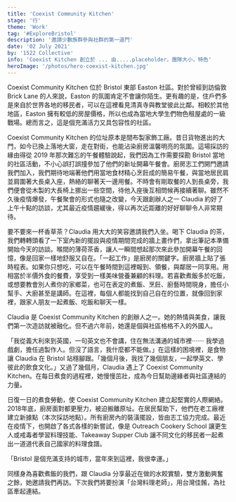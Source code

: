 ```yaml
---
title: 'Coexist Community Kitchen'
stage: '行'
theme: 'Work'
tag: '#ExploreBristol'
description: '邀請少數族群參與社群的第一道門'
date: '02 July 2021'
by: '1522 Collective'
info: 'Coexist Kitchen 創立於 ... 由.....placeholder，團隊大小，特色' 
heroImage: '/photos/hero-coexist-kitchen.jpg'
---
```

Coexist Community Kitchen 位於 Bristol 東部 Easton 社區。對於曾經到訪倫敦 Brick Lane 的人來說，Easton 的氛圍肯定不會讓你陌生。更有趣的是，住戶們多是來自於世界各地的移民者，可以在這裡看見清真寺與教堂彼此比鄰。相較於其他地區，Easton 擁有較低的房屋價格，所以也成為當地大學生們物色租屋處的一級戰場。總而言之，這是個充滿活力又具包容性的社區。

Coexist Community Kitchen 的位址原本是間布製家飾工廠。昔日貨物進出的大門，如今已換上落地大窗，走在對街，也能沾染廚房溫馨明亮的氛圍。這場採訪的緣由得從 2019 年那次難忘的午餐體驗說起，我們因為工作需要探勘 Bristol 當地的社區活動，不小心誤打誤撞參加了他們的新址開幕午餐會。廚房志工們開門邀請我們加入，我們期待地端著他們用當地食材精心烹飪成的簡易午餐，與當地居民肩並肩圍著大長桌入座，熱絡的聊著天一邊用餐。不時會有剛取餐的人到長桌旁，我們便會從木製的大長椅上挪出一些空間，待他入座後互相問候再接續著聊。雖然不久後疫情爆發，午餐聚會的形式也隨之改變，今天跟創辦人之一 Claudia 約好了上午十點的訪談，尤其最近疫情趨緩後，得以再次近距離的好好聊聊令人非常期待。

<StyledImage src="coexist-kitchen-menu.jpg" caption="placeholder"/>

要不要來一杯香草茶？Claudia 用大大的笑容邀請我們入坐。喝下 Claudia 的茶，我們轉轉頭看了一下室內新的擺設與疫情期間完成的牆上畫作們，拿出筆記本準備開始今天的訪談。喉間的薄荷茶香，讓人一瞬間想起那次來此參加開幕午餐的回憶，像是回家一樣地舒服又自在。「一起工作」是廚房的關鍵字。廚房牆上貼了張時程表。如果你只想吃，可以在午餐時間到這裡報到、領餐，與鄰居一同享用。用相當於半價外食的餐費，享受到一樣美味營養兼顧的料理。若喜歡煮飯多於吃飯，或想要教會別人煮你的家鄉菜，也可在表定的煮飯、烹飪、廚藝時間現身，擔任小幫手、大廚甚至是講師。在這裡，每個人都能找到自己自在的位置，就像回到家裡，跟家人朋友一起煮飯、吃飯和聊天一樣。

<StyledImage src="meal.jpg" caption="placeholder"/>

<StyledImage src="coexist-kitchen-claudia.jpg" caption="placeholder"/>

Claudia 是 Coexist Community Kitchen 的創辦人之一。她的熱情與美食，讓我們第一次造訪就被融化。但不過六年前，她還是個與社區格格不入的外國人。

「我從義大利來到英國，一句英文也不會講，住在無法溝通的城市裡⋯⋯ 我學過戲劇，擔任過製作人。但沒了語言，我什麼都不能做。」在這樣的困境裡，是食物讓 Claudia 在 Bristol 站穩腳跟。「幾個月後，我找了幾個朋友，一起學英文、學彼此的飲食文化。」又過了幾個月，Claudia 遇上了 Coexist Community Kitchen。在每日煮食的過程裡，她慢慢茁壯，成為今日幫助邊緣者與社區連結的力量。

<Quote quote="藉由煮飯，我不需使用太多英文單字，就能讓大家知道我是誰、我從哪裡來" name="Claudia" />

日復一日的煮食勞動，使 Coexist Community Kitchen 建立起堅實的人際網絡。2018年底，廚房面對都更壓力，被迫搬離原址。在居民幫助下，他們在老工廠裡建立新據點（本次採訪地點）。所有廚房內的裝潢擺設，皆由志工協力完成。最近在疫情下，也開啟了各式各樣的新嘗試，像是 Outreach Cookery School 讓更生人或戒毒者學習料理技能、Takeaway Supper Club 讓不同文化的移民者一起煮出一道道代表自己國家的料理食譜。

「Bristol 是個充滿支持的城市，當年來到這裡，我很幸運。」

同樣身為喜歡煮飯的我們，跟 Claudia 分享最近在做的水餃實驗，雙方激動興奮之餘，她邀請我們再訪。下次我們將要扮演「台灣料理老師」，用台灣佳餚，為社區牽起連結。
